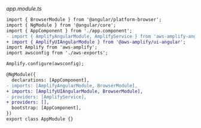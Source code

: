 _app.module.ts_

```diff
import { BrowserModule } from '@angular/platform-browser';
import { NgModule } from '@angular/core';
import { AppComponent } from './app.component';
- import { AmplifyAngularModule, AmplifyService } from 'aws-amplify-angular';
+ import { AmplifyUIAngularModule } from '@aws-amplify/ui-angular';
import Amplify from 'aws-amplify';
import awsconfig from './aws-exports';

Amplify.configure(awsconfig);

@NgModule({
  declarations: [AppComponent],
- imports: [AmplifyAngularModule, BrowserModule],
+ imports: [AmplifyUIAngularModule, BrowserModule],
- providers: [AmplifyService],
+ providers: [],
  bootstrap: [AppComponent],
})
export class AppModule {}
```